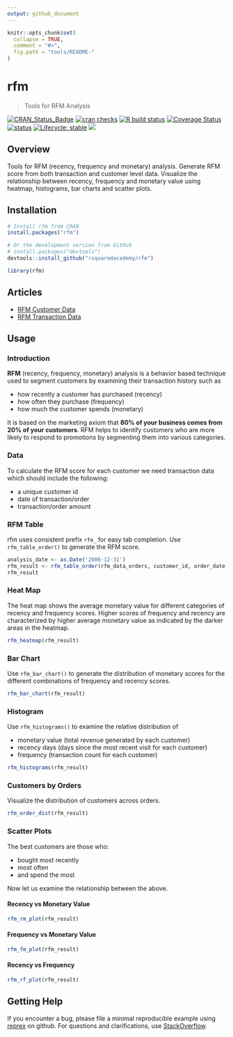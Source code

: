 ```yaml
---
output: github_document
---
```


<!-- README.md is generated from README.Rmd. Please edit that file -->

```r
knitr::opts_chunk$set(
  collapse = TRUE,
  comment = "#>",
  fig.path = "tools/README-"
)
```

# rfm 

> Tools for RFM Analysis

<!-- badges: start -->
[![CRAN\_Status\_Badge](https://www.r-pkg.org/badges/version/rfm)](https://cran.r-project.org/package=rfm) [![cran checks](https://badges.cranchecks.info/summary/rfm.svg)](https://cran.r-project.org/web/checks/check_results_rfm.html) 
[![R build status](https://github.com/rsquaredacademy/rfm/workflows/R-CMD-check/badge.svg)](https://github.com/rsquaredacademy/rfm/actions)
[![Coverage Status](https://img.shields.io/codecov/c/github/rsquaredacademy/rfm/master.svg)](https://codecov.io/github/rsquaredacademy/rfm?branch=master) [![status](https://tinyverse.netlify.com/badge/rfm)](https://CRAN.R-project.org/package=rfm) [![Lifecycle: stable](https://img.shields.io/badge/lifecycle-stable-brightgreen.svg)](https://lifecycle.r-lib.org/articles/stages.html) [![](https://cranlogs.r-pkg.org/badges/grand-total/rfm)](https://cran.r-project.org/package=rfm)
<!-- badges: end -->

## Overview

Tools for RFM (recency, frequency and monetary) analysis. Generate RFM score from both transaction and customer level data. Visualize the relationship between recency, frequency and monetary value using heatmap, histograms, bar charts and scatter plots. 

## Installation

```r
# Install rfm from CRAN
install.packages("rfm")

# Or the development version from GitHub
# install.packages("devtools")
devtools::install_github("rsquaredacademy/rfm")
```

```r
library(rfm)
```

## Articles

- [RFM Customer Data](https://rfm.rsquaredacademy.com/articles/rfm-customer-level-data.html)
- [RFM Transaction Data](https://rfm.rsquaredacademy.com/articles/rfm-transaction-level-data.html)

## Usage

### Introduction

**RFM** (recency, frequency, monetary) analysis is a behavior based technique used to segment customers by examining their transaction history  such as

- how recently a customer has purchased (recency)
- how often they purchase (frequency)
- how much the customer spends (monetary)

It is based on the marketing axiom that **80% of your business comes from 20% of your customers**. RFM helps to identify customers who are more likely to respond to promotions by segmenting them into various categories.

### Data

To calculate the RFM score for each customer we need transaction data which should include the following:

- a unique customer id 
- date of transaction/order
- transaction/order amount

### RFM Table

rfm uses consistent prefix `rfm_` for easy tab completion. Use `rfm_table_order()` to generate the RFM score.

```r
analysis_date <- as.Date('2006-12-31')
rfm_result <- rfm_table_order(rfm_data_orders, customer_id, order_date, revenue, analysis_date)
rfm_result
```

### Heat Map

The heat map shows the average monetary value for different categories of recency and frequency scores. Higher scores of frequency and recency are characterized by higher average monetary value as indicated by the darker areas in the heatmap. 

```r
rfm_heatmap(rfm_result)
```

### Bar Chart

Use `rfm_bar_chart()` to generate the distribution of monetary scores for the different combinations of frequency and recency scores.

```r
rfm_bar_chart(rfm_result)
```

### Histogram

Use `rfm_histograms()` to examine the relative distribution of

- monetary value (total revenue generated by each customer)
- recency days (days since the most recent visit for each customer)
- frequency (transaction count for each customer)


```r
rfm_histograms(rfm_result)
```

### Customers by Orders

Visualize the distribution of customers across orders.

```r
rfm_order_dist(rfm_result)
```

### Scatter Plots

The best customers are those who:

- bought most recently
- most often 
- and spend the most

Now let us examine the relationship between the above.

#### Recency vs Monetary Value  

```r
rfm_rm_plot(rfm_result)
```

#### Frequency vs Monetary Value

```r
rfm_fm_plot(rfm_result)
```

#### Recency vs Frequency 

```r
rfm_rf_plot(rfm_result)
```

## Getting Help

If you encounter a bug, please file a minimal reproducible example using 
[reprex](https://reprex.tidyverse.org/index.html) on github. For questions and
clarifications, use [StackOverflow](https://stackoverflow.com/).

